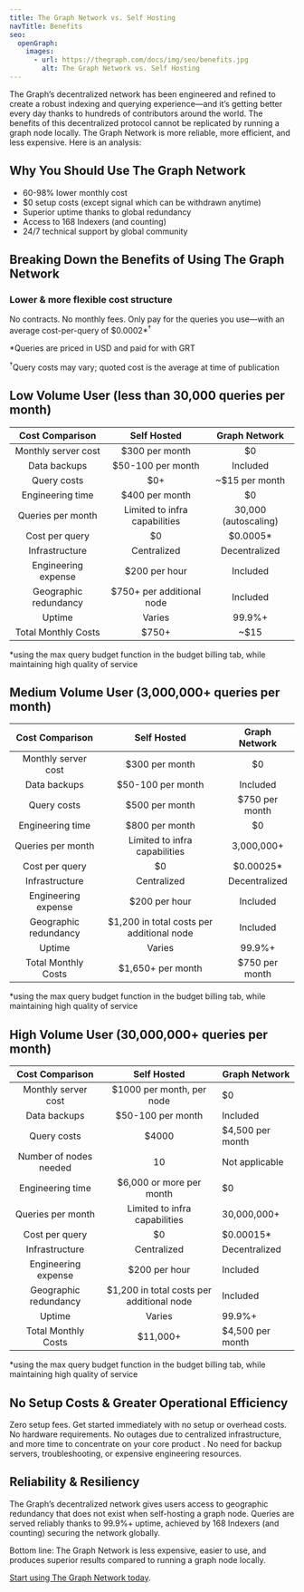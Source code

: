 ```yaml
---
title: The Graph Network vs. Self Hosting
navTitle: Benefits
seo:
  openGraph:
    images:
      - url: https://thegraph.com/docs/img/seo/benefits.jpg
        alt: The Graph Network vs. Self Hosting
---
```


The Graph’s decentralized network has been engineered and refined to create a robust indexing and querying experience—and it’s getting better every day thanks to hundreds of contributors around the world. The benefits of this decentralized protocol cannot be replicated by running a graph node locally. The Graph Network is more reliable, more efficient, and less expensive. Here is an analysis:

## Why You Should Use The Graph Network

- 60-98% lower monthly cost
- $0 setup costs (except signal which can be withdrawn anytime)
- Superior uptime thanks to global redundancy
- Access to 168 Indexers (and counting)
- 24/7 technical support by global community

## Breaking Down the Benefits of Using The Graph Network

### Lower & more flexible cost structure

No contracts. No monthly fees. Only pay for the queries you use—with an average cost-per-query of $0.0002\*<sup>†</sup>

\*Queries are priced in USD and paid for with GRT

<sup>†</sup>Query costs may vary; quoted cost is the average at time of publication

## Low Volume User (less than 30,000 queries per month)

|    Cost Comparison    |               Self Hosted                |    Graph Network     |
| :-------------------: | :--------------------------------------: | :------------------: |
|  Monthly server cost  |              $300 per month              |          $0          |
|     Data backups      |            $50-100 per month             |       Included       |
|      Query costs      |                   $0+                    |    ~$15 per month    |
|   Engineering time    |              $400 per month              |          $0          |
|   Queries per month   |      Limited to infra capabilities       | 30,000 (autoscaling) |
|    Cost per query     |                    $0                    |      $0.0005\*       |
|    Infrastructure     |               Centralized                |    Decentralized     |
|  Engineering expense  |              $200 per hour               |       Included       |
| Geographic redundancy |        $750+ per additional node         |       Included       |
|        Uptime         |                  Varies                  |        99.9%+        |
|  Total Monthly Costs  | <span className="highlight-row" /> $750+ |         ~$15         |

\*using the max query budget function in the budget billing tab, while maintaining high quality of service

## Medium Volume User (3,000,000+ queries per month)

|    Cost Comparison    |                     Self Hosted                      | Graph Network  |
| :-------------------: | :--------------------------------------------------: | :------------: |
|  Monthly server cost  |                    $300 per month                    |       $0       |
|     Data backups      |                  $50-100 per month                   |    Included    |
|      Query costs      |                    $500 per month                    | $750 per month |
|   Engineering time    |                    $800 per month                    |       $0       |
|   Queries per month   |            Limited to infra capabilities             |   3,000,000+   |
|    Cost per query     |                          $0                          |   $0.00025\*   |
|    Infrastructure     |                     Centralized                      | Decentralized  |
|  Engineering expense  |                    $200 per hour                     |    Included    |
| Geographic redundancy |      $1,200 in total costs per additional node       |    Included    |
|        Uptime         |                        Varies                        |     99.9%+     |
|  Total Monthly Costs  | <span className="highlight-row" /> $1,650+ per month | $750 per month |

\*using the max query budget function in the budget billing tab, while maintaining high quality of service

## High Volume User (30,000,000+ queries per month)

|    Cost Comparison     |                 Self Hosted                 | Graph Network    |
| :--------------------: | :-----------------------------------------: | ---------------- |
|  Monthly server cost   |          $1000 per month, per node          | $0               |
|      Data backups      |              $50-100 per month              | Included         |
|      Query costs       |                    $4000                    | $4,500 per month |
| Number of nodes needed |                     10                      | Not applicable   |
|    Engineering time    |          $6,000 or more per month           | $0               |
|   Queries per month    |        Limited to infra capabilities        | 30,000,000+      |
|     Cost per query     |                     $0                      | $0.00015\*       |
|     Infrastructure     |                 Centralized                 | Decentralized    |
|  Engineering expense   |                $200 per hour                | Included         |
| Geographic redundancy  |  $1,200 in total costs per additional node  | Included         |
|         Uptime         |                   Varies                    | 99.9%+           |
|  Total Monthly Costs   | <span className="highlight-row" /> $11,000+ | $4,500 per month |

\*using the max query budget function in the budget billing tab, while maintaining high quality of service

## No Setup Costs & Greater Operational Efficiency

Zero setup fees. Get started immediately with no setup or overhead costs. No hardware requirements. No outages due to centralized infrastructure, and more time to concentrate on your core product . No need for backup servers, troubleshooting, or expensive engineering resources.

## Reliability & Resiliency

The Graph’s decentralized network gives users access to geographic redundancy that does not exist when self-hosting a graph node. Queries are served reliably thanks to 99.9%+ uptime, achieved by 168 Indexers (and counting) securing the network globally.

Bottom line: The Graph Network is less expensive, easier to use, and produces superior results compared to running a graph node locally.

[Start using The Graph Network today](https://thegraph.com/docs/en/developing/creating-a-subgraph/).
